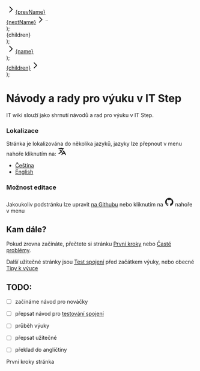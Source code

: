   <footer class="mt-24" style={{marginBottom: "-6rem"}}>
    <div class="flex flex-row items-center justify-between">
      <div>
        <a class="text-lg font-medium p-4 -ml-4 no-underline text-gray-600 hover:text-blue-600 flex items-center mr-2" title={prevName} href={prevLink}><svg height="24" fill="none" viewBox="0 0 24 24" stroke="currentColor" class="transform inline flex-shrink-0 rotate-180 mr-1"><path stroke-linecap="round" stroke-linejoin="round" stroke-width="2" d="M9 5l7 7-7 7"></path></svg>{prevName}</a>
        </div>
      <div>
        <a class="text-lg font-medium p-4 -mr-4 no-underline text-gray-600 hover:text-blue-600 flex items-center ml-2" title={nextName} href={nextLink}>{nextName}<svg height="24" fill="none" viewBox="0 0 24 24" stroke="currentColor" class="transform inline flex-shrink-0 ml-1"><path stroke-linecap="round" stroke-linejoin="round" stroke-width="2" d="M9 5l7 7-7 7"></path></svg></a>¨
      </div>
    </div>
  </footer>
);

  <footer class="mt-24" style={{marginBottom: "-6rem"}}>
    <div class="flex flex-row items-center justify-between">
      {children}
    </div>
  </footer>
);

  <div><a class="text-lg font-medium p-4 -ml-4 no-underline text-gray-600 hover:text-blue-600 flex items-center mr-2" title={name} href={link}><svg height="24" fill="none" viewBox="0 0 24 24" stroke="currentColor" class="transform inline flex-shrink-0 rotate-180 mr-1"><path stroke-linecap="round" stroke-linejoin="round" stroke-width="2" d="M9 5l7 7-7 7"></path></svg>{name}</a></div>
);

  <div><a class="text-lg font-medium p-4 -mr-4 no-underline text-gray-600 hover:text-blue-600 flex items-center ml-2" title={children} href="start/">{children}<svg height="24" fill="none" viewBox="0 0 24 24" stroke="currentColor" class="transform inline flex-shrink-0 ml-1"><path stroke-linecap="round" stroke-linejoin="round" stroke-width="2" d="M9 5l7 7-7 7"></path></svg></a></div>
);

# Návody a rady pro výuku v IT Step

IT wiki slouží jako shrnutí návodů a rad pro výuku v IT Step.

### Lokalizace

Stránka je lokalizována do několika jazyků, jazyky lze přepnout v menu nahoře kliknutím na: <svg fill="none" width="24" height="24" stroke="currentColor" class="inline"><path stroke-linecap="round" stroke-linejoin="round" stroke-width="2" d="M3 5h12M9 3v2m1.048 9.5A18.022 18.022 0 0 1 6.412 9m6.088 9h7M11 21l5-10 5 10M12.751 5C11.783 10.77 8.07 15.61 3 18.129"/></svg>

- [Čeština](/cs/)
- [English](/en/)

### Možnost editace

Jakoukoliv podstránku lze upravit [na Githubu](https://github.com/h0n24/itwiki/) nebo kliknutím na <svg height="24" viewBox="2 2 20 20" fill="none" aria-hidden="true" class="inline"><path fill-rule="evenodd" clip-rule="evenodd" d="M12 3c-4.9725 0-9 4.12937-9 9.2276 0 4.0833 2.57625 7.5321 6.15374 8.7548.45.0807.61875-.1961.61875-.4383 0-.2192-.01124-.9459-.01124-1.7187C7.5 19.2522 6.915 18.2602 6.735 17.7412c-.10125-.2653-.54001-1.0843-.9225-1.3034-.315-.1731-.765-.5998-.01126-.6114.70876-.0115 1.21501.669 1.38375.9459.81 1.3956 2.10376 1.0035 2.62126.7612.07875-.5998.31495-1.0035.57375-1.2342-2.0025-.2306-4.095-1.0265-4.095-4.5561 0-1.0035.34875-1.834.92249-2.47994-.08999-.23069-.40499-1.17652.09001-2.44532 0 0 .75375-.24223 2.47499.94583.72001-.20762 1.48501-.31143 2.25001-.31143.765 0 1.53.10381 2.25.31143 1.7212-1.19959 2.475-.94583 2.475-.94583.4949 1.2688.18 2.21463.09 2.44532.5738.64594.9225 1.46484.9225 2.47994 0 3.5411-2.1037 4.3255-4.1063 4.5561.3263.2884.6076.8421.6076 1.7072 0 1.2342-.0113 2.2261-.0113 2.5376 0 .2422.1688.5305.6188.4383 1.7866-.6184 3.3391-1.7958 4.439-3.3662 1.0999-1.5705 1.6917-3.4551 1.6922-5.3886C21 7.12937 16.9725 3 12 3Z" fill="currentColor"/></svg> nahoře v menu

## Kam dále?

Pokud zrovna začínáte, přečtete si stránku [První kroky](start) nebo [Časté problémy](start/problems).

Další užitečné stránky jsou [Test spojení](connection-test) před začátkem výuky, nebo obecné [Tipy k výuce](teach)

## TODO:

- [ ] začínáme návod pro nováčky
- [ ] přepsat návod pro [testování spojení](https://docs.google.com/document/d/1le6zpDI34TzZktw4YVXCDxztVooKSywLxCHUzi4MbuY/edit#heading=h.pl50fgzczfxa)
- [ ] průběh výuky
- [ ] přepsat užitečné
- [ ] překlad do angličtiny


<Links>
  <PrevPage name="Test" link="start/problems"></PrevPage>
  <NextPage>První kroky stránka</NextPage>
</Links>

<Links2 prevName="Test1" prevLink="start/problems" nextName="První kroky" nextLink="start/problems" />